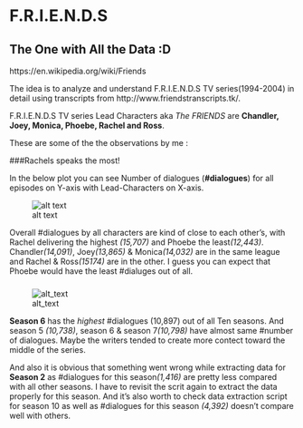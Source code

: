# F.R.I.E.N.D.S
## The One with All the Data :D

https://en.wikipedia.org/wiki/Friends

The idea is to analyze and understand F.R.I.E.N.D.S TV series(1994-2004) in detail using transcripts from http://www.friendstranscripts.tk/.

F.R.I.E.N.D.S TV series Lead Characters aka *The FRIENDS* are **Chandler, Joey, Monica, Phoebe, Rachel and Ross**.

These are some of the the observations by me :

###Rachels speaks the most!

In the below plot you can see Number of dialogues (**#dialogues**) for all episodes on Y-axis with Lead-Characters on X-axis.

![alt text](https://github.com/puneeth019/F.R.I.E.N.D.S/blob/master/plots/%23Num_Dial_vs_character.png "Number of Dialogues vs. character")

Overall #dialogues by all characters are kind of close to each other's, with Rachel delivering the highest *(15,707)* and Phoebe the least*(12,443)*. Chandler*(14,091)*, Joey*(13,865)* & Monica*(14,032)* are in the same league and Rachel & Ross*(15174)* are in the other. I guess you can expect that Phoebe would have the least #dialuges out of all.

###

![alt_text](https://github.com/puneeth019/F.R.I.E.N.D.S/blob/master/plots/%23Num_Dial_vs_season.png "Number of Dialogues vs. Season")

   **Season 6** has the *highest* #dialogues (10,897) out of all Ten seasons. And season 5 *(10,738)*, season 6 & season 7*(10,798)* have almost same #number of dialogues. Maybe the writers tended to create more contect toward the middle of the series.

   And also it is obvious that something went wrong while extracting data for **Season 2** as #dialogues for this season*(1,416)* are pretty less compared with all other seasons. I have to revisit the scrit again to extract the data properly for this season. And it's also worth to check data extraction script for season 10 as well as #dialogues for this season *(4,392)* doesn't compare well with others.

